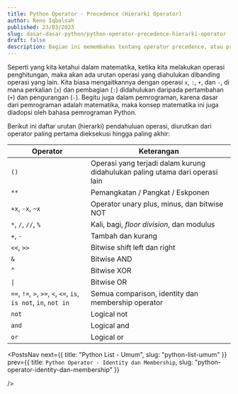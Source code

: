 ```yaml
---
title: Python Operator - Precedence (Hierarki Operator)
author: Reno Iqbalsah
published: 23/03/2023
slug: dasar-dasar-python/python-operator-precedence-hierarki-operator
draft: false
description: Bagian ini memembahas tentang operator precedence, atau prioritas / urutan eksekusi dari operator-operator pada bahasa pemrograman Python
---
```


Seperti yang kita ketahui dalam matematika, ketika kita melakukan operasi penghitungan, maka akan ada urutan operasi yang diahulukan dibanding operasi yang lain.
Kita biasa mengaitkannya dengan operasi `x`, `:`, `+`, dan `-`, di mana perkalian (`x`) dan pembagian (`:`) didahulukan daripada pertambahan (`+`) dan pengurangan (`-`).
Begitu juga dalam pemrograman, karena dasar dari pemrograman adalah matematika, maka konsep matematika ini juga diadopsi oleh bahasa pemrograman Python.

Berikut ini daftar urutan (hierarki) pendahuluan operasi, diurutkan dari operator paling pertama dieksekusi hingga paling akhir:

|Operator|Keterangan|
|---|---|
|`()`|Operasi yang terjadi dalam kurung didahulukan paling utama dari operasi lain|
|`**`|Pemangkatan / Pangkat / Eskponen|
|`+x`, `-x`, `~x`|Operator unary plus, minus, dan bitwise NOT|
|`*`, `/`, `//`, `%`|Kali, bagi, _floor division_, dan modulus|
|`+`, `-`|Tambah dan kurang|
|`<<`, `>>`|Bitwise shift left dan right|
|`&`|Bitwise AND|
|`^`|Bitwise XOR|
|`\|`|Bitwise OR|
|`==`, `!=`, `>`, `>=`, `<`, `<=`, `is`, `is not`, `in`, `not in`|Semua comparison, identity dan membership operator|
|`not`|Logical not|
|`and`|Logical and|
|`or`|Logical or|

<PostsNav
  next={{
    title: "Python List - Umum",
    slug: "python-list-umum"
  }}
  prev={{
    title: `Python Operator - Identity dan Membership`,
    slug: "python-operator-identity-dan-membership"
  }}
  
/>